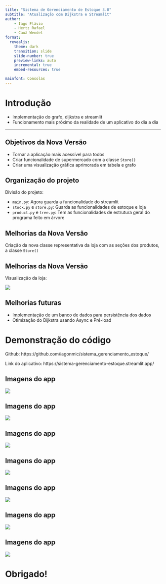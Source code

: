 ```yaml
---
title: "Sistema de Gerenciamento de Estoque 3.0"
subtitle: "Atualização com Dijkstra e Streamlit"
author:
    - Iago Flávio
    - Hertz Rafael
    - Cauã Wendel
format:
  revealjs:
    theme: dark
    transition: slide
    slide-number: true
    preview-links: auto
    incremental: true
    embed-resources: true

mainfont: Consolas
---
```


# Introdução

- Implementação do grafo, dijkstra e streamlit
- Funcionamento mais próximo da realidade de um aplicativo do dia a dia

---

## Objetivos da Nova Versão

- Tornar a aplicação mais acessível para todos
- Criar funcionalidade de supermercado com a classe `Store()`
- Criar uma visualização gráfica aprimorada em tabela e grafo

## Organização do projeto {auto-animate="true"}

Divisão do projeto:

- `main.py`: Agora guarda a funcionalidade do streamlit
- `stock.py` e `store.py`: Guarda as funcionalidades de estoque e loja
- `product.py` e `tree.py`: Tem as funcionalidades de estrutura geral do programa feito em árvore

## Melhorias da Nova Versão {auto-animate="true"}

Criação da nova classe representativa da loja com as seções dos produtos, a classe `Store()`

## Melhorias da Nova Versão {auto-animate="true"}

Visualização da loja:

![](secoes.png)

## Melhorias futuras

- Implementação de um banco de dados para persistência dos dados
- Otimização do Dijkstra usando Async e Pré-load

# Demonstração do código

Github: https://github.com/iagonmic/sistema_gerenciamento_estoque/

Link do aplicativo: https://sistema-gerenciamento-estoque.streamlit.app/

## Imagens do app {auto-animate="true"}

![](1.png)

## Imagens do app {auto-animate="true"}

![](2.png)

## Imagens do app {auto-animate="true"}

![](3.png)

## Imagens do app {auto-animate="true"}

![](4.png)

## Imagens do app {auto-animate="true"}

![](5.png)

## Imagens do app {auto-animate="true"}

![](6.png)

## Imagens do app {auto-animate="true"}

![](7.png)

# Obrigado!
